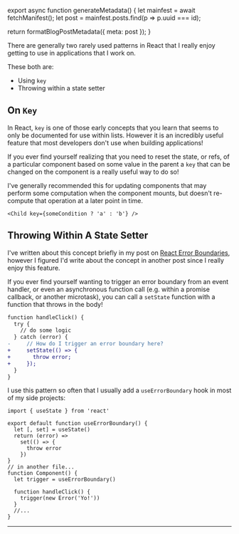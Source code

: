 

export async function generateMetadata() {
  let mainfest = await fetchManifest();
  let post = mainfest.posts.find(p => p.uuid === id);

  return formatBlogPostMetadata({ meta: post });
}

<BlogPage id={id}>


There are generally two rarely used patterns in React that I really enjoy
getting to use in applications that I work on.

These both are:

- Using `key`
- Throwing within a state setter

## On `Key`

In React, `key` is one of those early concepts that you learn that seems to only
be documented for use within lists. However it is an incredibly useful feature
that most developers don't use when building applications!

If you ever find yourself realizing that you need to reset the state, or refs,
of a particular component based on some value in the parent a `key` that can be
changed on the component is a really useful way to do so!

I've generally recommended this for updating components that may perform some
computation when the component mounts, but doesn't re-compute that operation at
a later point in time.

```tsx
<Child key={someCondition ? 'a' : 'b'} />
```

## Throwing Within A State Setter

I've written about this concept briefly in my post on
[React Error Boundaries](/blog/2019/january/react-error-boundaries#caveat),
however I figured I'd write about the concept in another post since I really
enjoy this feature.

If you ever find yourself wanting to trigger an error boundary from an event
handler, or even an asynchronous function call (e.g. within a promise callback,
or another microtask), you can call a `setState` function with a function that
throws in the body!

```diff
function handleClick() {
  try {
    // do some logic
  } catch (error) {
-     // How do I trigger an error boundary here?
+     setState(() => {
+       throw error;
+     });
  }
}
```

I use this pattern so often that I usually add a `useErrorBoundary` hook in most
of my side projects:

```tsx
import { useState } from 'react'

export default function useErrorBoundary() {
  let [, set] = useState()
  return (error) =>
    set(() => {
      throw error
    })
}
// in another file...
function Component() {
  let trigger = useErrorBoundary()

  function handleClick() {
    trigger(new Error('Yo!'))
  }
  //...
}
```

<Spacer />

---

<Spacer />


</BlogPage>
